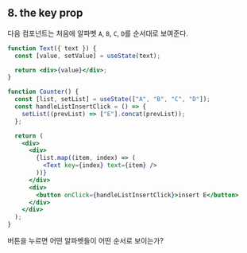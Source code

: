 ## 8. the key prop

다음 컴포넌트는 처음에 알파벳 `A`, `B`, `C`, `D`를 순서대로 보여준다.

```jsx showLineNumbers
function Text({ text }) {
  const [value, setValue] = useState(text);

  return <div>{value}</div>;
}

function Counter() {
  const [list, setList] = useState(["A", "B", "C", "D"]);
  const handleListInsertClick = () => {
    setList((prevList) => ["E"].concat(prevList));
  };

  return (
    <div>
      <div>
        {list.map((item, index) => (
          <Text key={index} text={item} />
        ))}
      </div>
      <div>
        <button onClick={handleListInsertClick}>insert E</button>
      </div>
    </div>
  );
}
```

버튼을 누르면 어떤 알파벳들이 어떤 순서로 보이는가?
